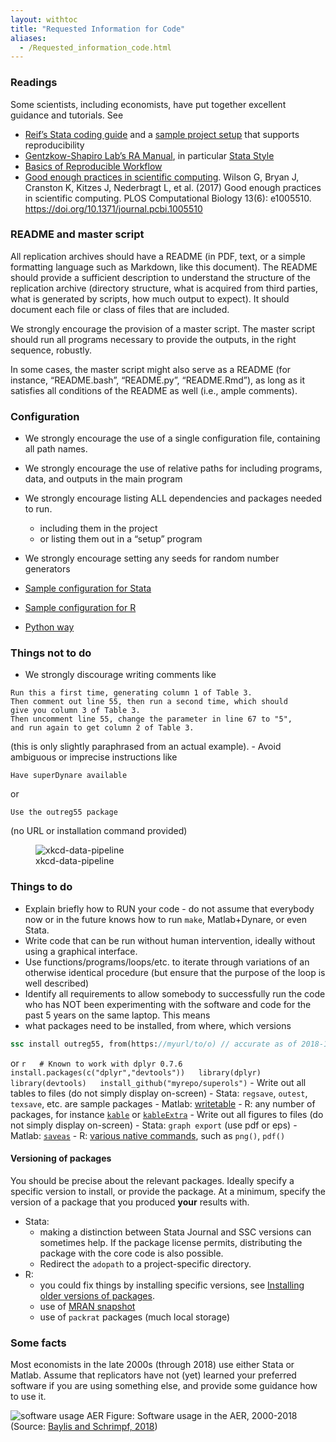 ```yaml
---
layout: withtoc
title: "Requested Information for Code"
aliases:
  - /Requested_information_code.html
---
```


### Readings
Some scientists, including economists, have put together excellent guidance and tutorials. See

- [Reif's Stata coding guide](https://reifjulian.github.io/guide/) and a [sample project setup](https://github.com/reifjulian/my-project) that supports reproducibility 
- [Gentzkow-Shapiro Lab's RA Manual](https://github.com/gslab-econ/ra-manual/wiki/Getting-Started), in particular [Stata Style](https://github.com/gslab-econ/ra-manual/wiki/Stata)
- [Basics of Reproducible Workflow](https://www.practicereproducibleresearch.org/core-chapters/3-basic.html)
- [Good enough practices in scientific computing](https://doi.org/10.1371/journal.pcbi.1005510 "Good enough practices in scientific computing."). Wilson G, Bryan J, Cranston K, Kitzes J, Nederbragt L, et al. (2017) Good enough practices in scientific computing. PLOS Computational Biology 13(6): e1005510. [https://doi.org/10.1371/journal.pcbi.1005510](https://doi.org/10.1371/journal.pcbi.1005510)

### README and master script

All replication archives should have a README (in PDF, text, or a simple formatting language such as Markdown, like this document). The README should provide a sufficient description to understand the structure of the replication archive (directory structure, what is acquired from third parties, what is generated by scripts, how much output to expect). It should document each file or class of files that are included.

We strongly encourage the provision of a master script. The master script should run all programs necessary to provide the outputs, in the right sequence, robustly.

In some cases, the master script might also serve as a README (for instance, "README.bash", "README.py", "README.Rmd"), as long as it satisfies all conditions of the README as well (i.e., ample comments).

### Configuration

- We strongly encourage the use of a single configuration file, containing all path names. 
- We strongly encourage the use of relative paths for including programs, data, and outputs in the main program
- We strongly encourage listing ALL dependencies and packages needed to run. 
  - including them in the project
  - or listing them out in a "setup" program
- We strongly encourage setting any seeds for random number generators

- [Sample configuration for Stata](../Samples/sample-stata-configuration.md)
- [Sample configuration for R](../Samples/sample-R-configuration.md)
- [Python way](../Samples/sample-python-configuration.md)



### Things not to do

-  We strongly discourage writing comments like
```
Run this a first time, generating column 1 of Table 3.
Then comment out line 55, then run a second time, which should
give you column 3 of Table 3.
Then uncomment line 55, change the parameter in line 67 to "5",
and run again to get column 2 of Table 3.
```
(this is only slightly paraphrased from an actual example).
-  Avoid ambiguous or imprecise instructions  like
```
Have superDynare available
```
or
```
Use the outreg55 package
```
(no URL or installation command provided)

![xkcd-data-pipeline](https://imgs.xkcd.com/comics/data_pipeline.png)


### Things to do
- Explain briefly how to RUN your code - do not assume that everybody now or in the future knows how to run `make`, Matlab+Dynare, or even Stata.
-  Write code that can be run without human intervention, ideally without using a graphical interface.
-  Use functions/programs/loops/etc. to iterate through variations of an otherwise identical procedure (but ensure that the purpose of the loop is well described)
-  Identify all requirements to allow somebody to successfully run the code who has NOT been experimenting with the software and code for the past 5 years on the same laptop. This means
  -  what packages need to be installed, from where, which versions
  ```stata
  ssc install outreg55, from(https://myurl/to/o) // accurate as of 2018-10-03
  ```
  or
  ```r
  # Known to work with dplyr 0.7.6
  install.packages(c("dplyr","devtools"))
  library(dplyr)
  library(devtools)
  install_github("myrepo/superols")
  ```
- Write out all tables to files (do not simply display on-screen)
  - Stata: `regsave`, `outest`, `texsave`, etc. are sample packages 
  - Matlab: [writetable](https://www.mathworks.com/help/matlab/ref/writetable.html) 
  - R: any number of packages, for instance [`kable`](https://www.rdocumentation.org/packages/knitr/versions/1.28/topics/kable) or [`kableExtra`](https://cran.r-project.org/web/packages/kableExtra/vignettes/awesome_table_in_html.html)
- Write out all figures to files (do not simply display on-screen)
  - Stata: `graph export` (use pdf or eps)
  - Matlab: [`saveas`](https://www.mathworks.com/help/matlab/ref/saveas.html)
  - R: [various native commands](https://www.dummies.com/programming/r/how-to-save-graphics-to-an-image-file-in-r/), such as `png()`, `pdf()`

#### Versioning of packages

You should be precise about the relevant packages. Ideally specify a specific version to install, or provide the package. At a minimum, specify the version of a package that you produced **your** results with.

- Stata: 
  -  making a distinction between Stata Journal and SSC versions can sometimes help. If the package license permits, distributing the package with the core code is also possible.
  - Redirect the `adopath` to a project-specific directory.
- R:
  - you could fix things by installing specific versions, see [Installing older versions of packages](https://support.rstudio.com/hc/en-us/articles/219949047-Installing-older-versions-of-packages).
  - use of [MRAN snapshot](https://mran.microsoft.com/documents/rro/reproducibility)
  - use of `packrat` packages (much local storage)


### Some facts
Most economists in the late 2000s (through 2018) use either Stata or Matlab. Assume that replicators have not (yet) learned your preferred software if you are using something else, and provide some guidance how to use it.

![software usage AER](https://raw.githubusercontent.com/pbaylis/econ-program-usage-data/master/aer_programs_by_year.png)
Figure: Software usage in the AER, 2000-2018 (Source: [Baylis and Schrimpf, 2018](http://doi.org/10.5281/zenodo.1453556))


